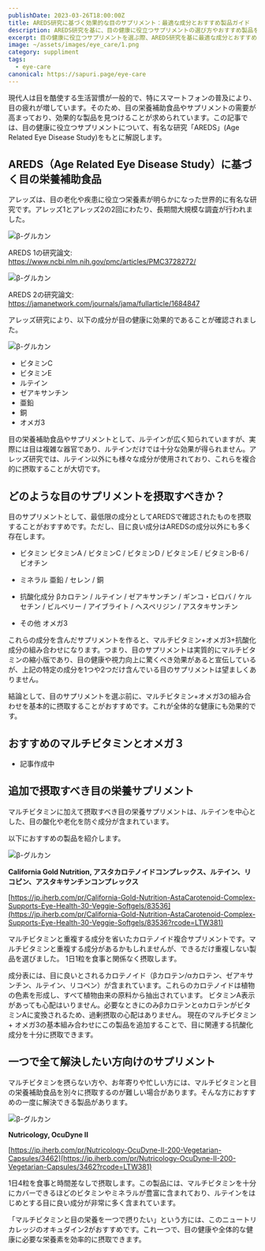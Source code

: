 ```yaml
---
publishDate: 2023-03-26T18:00:00Z
title: AREDS研究に基づく効果的な目のサプリメント：最適な成分とおすすめ製品ガイド
description: AREDS研究を基に、目の健康に役立つサプリメントの選び方やおすすめ製品を紹介。マルチビタミンとの組み合わせで、効果的に目の栄養を摂取しましょう。
excerpt: 目の健康に役立つサプリメントを選ぶ際、AREDS研究を基に最適な成分とおすすめの製品を紹介します。マルチビタミンと組み合わせた効果的な摂取方法も解説。
image: ~/assets/images/eye_care/1.png
category: suppliment
tags:
  - eye-care
canonical: https://sapuri.page/eye-care
---
```





現代人は目を酷使する生活習慣が一般的で、特にスマートフォンの普及により、目の疲れが増しています。そのため、目の栄養補助食品やサプリメントの需要が高まっており、効果的な製品を見つけることが求められています。この記事では、目の健康に役立つサプリメントについて、有名な研究「AREDS」(Age Related Eye Disease Study)をもとに解説します。

## AREDS（Age Related Eye Disease Study）に基づく目の栄養補助食品

アレッズは、目の老化や疾患に役立つ栄養素が明らかになった世界的に有名な研究です。アレッズ1とアレッズ2の2回にわたり、長期間大規模な調査が行われました。


<Image src={image2} alt="β-グルカン" />

AREDS 1の研究論文:
https://www.ncbi.nlm.nih.gov/pmc/articles/PMC3728272/

<Image src={image3} alt="β-グルカン" />

AREDS 2の研究論文:
https://jamanetwork.com/journals/jama/fullarticle/1684847

アレッズ研究により、以下の成分が目の健康に効果的であることが確認されました。

<Image src={image4} alt="β-グルカン" />

- ビタミンC
- ビタミンE
- ルテイン
- ゼアキサンチン
- 亜鉛
- 銅
- オメガ3

目の栄養補助食品やサプリメントとして、ルテインが広く知られていますが、実際には目は複雑な器官であり、ルテインだけでは十分な効果が得られません。アレッズ研究では、ルテイン以外にも様々な成分が使用されており、これらを複合的に摂取することが大切です。

## どのような目のサプリメントを摂取すべきか？

目のサプリメントとして、最低限の成分としてAREDSで確認されたものを摂取することがおすすめです。ただし、目に良い成分はAREDSの成分以外にも多く存在します。

- ビタミン
ビタミンA / ビタミンC / ビタミンD / ビタミンE / ビタミンB-6 / ビオチン

- ミネラル
亜鉛 / セレン / 銅

- 抗酸化成分
βカロテン / ルテイン / ゼアキサンチン / ギンコ・ビロバ / ケルセチン / ビルベリー / アイブライト / ヘスペリジン / アスタキサンチン

- その他
オメガ3

これらの成分を含んだサプリメントを作ると、マルチビタミン+オメガ3+抗酸化成分の組み合わせになります。つまり、目のサプリメントは実質的にマルチビタミンの縮小版であり、目の健康や視力向上に驚くべき効果があると宣伝しているが、上記の特定の成分を1つや2つだけ含んでいる目のサプリメントは望ましくありません。

結論として、目のサプリメントを選ぶ前に、マルチビタミン+オメガ3の組み合わせを基本的に摂取することがおすすめです。これが全体的な健康にも効果的です。

## おすすめのマルチビタミンとオメガ３

- 記事作成中

## 追加で摂取すべき目の栄養サプリメント

マルチビタミンに加えて摂取すべき目の栄養サプリメントは、ルテインを中心とした、目の酸化や老化を防ぐ成分が含まれています。

以下におすすめの製品を紹介します。

<Image src={image5} alt="β-グルカン" />

**California Gold Nutrition, アスタカロテノイドコンプレックス、ルテイン、リコピン、アスタキサンチンコンプレックス**

[https://jp.iherb.com/pr/California-Gold-Nutrition-AstaCarotenoid-Complex-Supports-Eye-Health-30-Veggie-Softgels/83536](https://jp.iherb.com/pr/California-Gold-Nutrition-AstaCarotenoid-Complex-Supports-Eye-Health-30-Veggie-Softgels/83536?rcode=LTW381)



マルチビタミンと重複する成分を省いたカロテノイド複合サプリメントです。マルチビタミンと重複する成分があるかもしれませんが、できるだけ重複しない製品を選びました。
1日1粒を食事と関係なく摂取します。

成分表には、目に良いとされるカロテノイド（βカロテン/αカロテン、ゼアキサンチン、ルテイン、リコペン）が含まれています。これらのカロテノイドは植物の色素を形成し、すべて植物由来の原料から抽出されています。
ビタミンA表示があっても心配はいりません。必要なときにのみβカロテンとαカロテンがビタミンAに変換されるため、過剰摂取の心配はありません。
現在のマルチビタミン + オメガ3の基本組み合わせにこの製品を追加することで、目に関連する抗酸化成分を十分に摂取できます。

## 一つで全て解決したい方向けのサプリメント

マルチビタミンを摂らない方や、お年寄りや忙しい方には、マルチビタミンと目の栄養補助食品を別々に摂取するのが難しい場合があります。そんな方におすすめの一度に解決できる製品があります。


<Image src={image6} alt="β-グルカン" />

**Nutricology, OcuDyne II**

[https://jp.iherb.com/pr/Nutricology-OcuDyne-II-200-Vegetarian-Capsules/3462](https://jp.iherb.com/pr/Nutricology-OcuDyne-II-200-Vegetarian-Capsules/3462?rcode=LTW381)

1日4粒を食事と時間差なしで摂取します。この製品には、マルチビタミンを十分にカバーできるほどのビタミンやミネラルが豊富に含まれており、ルテインをはじめとする目に良い成分が非常に多く含まれています。

「マルチビタミンと目の栄養を一つで摂りたい」という方には、このニュートリカレッジのオキュダイン2がおすすめです。これ一つで、目の健康や全体的な健康に必要な栄養素を効率的に摂取できます。
